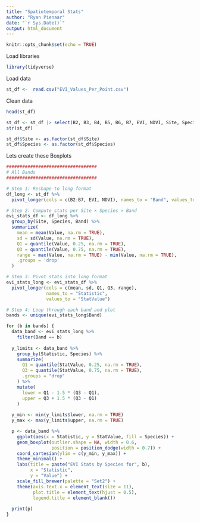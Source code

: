 ---
title: "Spatiotemporal Stats"
author: "Ryan Pienaar"
date: "`r Sys.Date()`"
output: html_document
---

```{r setup, include=FALSE}
knitr::opts_chunk$set(echo = TRUE)
```

Load libraries
```{r, include=FALSE}

library(tidyverse)

```
Load data

```{r}

st_df <-  read.csv("EVI_Values_Per_Point.csv")

```

Clean data

```{r}

head(st_df)

st_df <- st_df |> select(B2, B3, B4, B5, B6, B7, EVI, NDVI, Site, Species)
str(st_df)

st_df$Site <- as.factor(st_df$Site)
st_df$Species <- as.factor(st_df$Species)

```

Lets create these Boxplots

```{r}

##################################
# All Bands
##################################

# Step 1: Reshape to long format
df_long <- st_df %>%
  pivot_longer(cols = c(B2:B7, EVI, NDVI), names_to = "Band", values_to = "Value")

# Step 2: Compute stats per Site × Species × Band
evi_stats_df <- df_long %>%
  group_by(Site, Species, Band) %>%
  summarize(
    mean = mean(Value, na.rm = TRUE),
    sd = sd(Value, na.rm = TRUE),
    Q1 = quantile(Value, 0.25, na.rm = TRUE),
    Q3 = quantile(Value, 0.75, na.rm = TRUE),
    range = max(Value, na.rm = TRUE) - min(Value, na.rm = TRUE),
    .groups = 'drop'
  )

# Step 3: Pivot stats into long format
evi_stats_long <- evi_stats_df %>%
  pivot_longer(cols = c(mean, sd, Q1, Q3, range),
               names_to = "Statistic",
               values_to = "StatValue")

# Step 4: Loop through each band and plot
bands <- unique(evi_stats_long$Band)

for (b in bands) {
  data_band <- evi_stats_long %>%
    filter(Band == b)
  
  y_limits <- data_band %>%
    group_by(Statistic, Species) %>%
    summarize(
      Q1 = quantile(StatValue, 0.25, na.rm = TRUE),
      Q3 = quantile(StatValue, 0.75, na.rm = TRUE),
      .groups = "drop"
    ) %>%
    mutate(
      lower = Q1 - 1.5 * (Q3 - Q1),
      upper = Q3 + 1.5 * (Q3 - Q1)
    )
  
  y_min <- min(y_limits$lower, na.rm = TRUE)
  y_max <- max(y_limits$upper, na.rm = TRUE)

  p <- data_band %>%
    ggplot(aes(x = Statistic, y = StatValue, fill = Species)) +
    geom_boxplot(outlier.shape = NA, width = 0.6,
                 position = position_dodge(width = 0.7)) +
    coord_cartesian(ylim = c(y_min, y_max)) +
    theme_minimal() +
    labs(title = paste("EVI Stats by Species for", b),
         x = "Statistic",
         y = "Value") +
    scale_fill_brewer(palette = "Set2") +
    theme(axis.text.x = element_text(size = 11),
          plot.title = element_text(hjust = 0.5),
          legend.title = element_blank())
  
  print(p)
}

```




